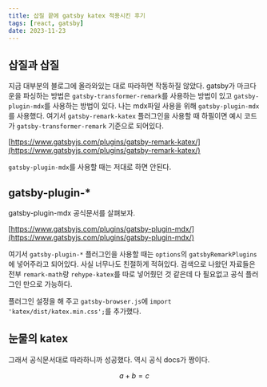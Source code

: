 ```yaml
---
title: 삽질 끝에 gatsby katex 적용시킨 후기
tags: [react, gatsby]
date: 2023-11-23
---
```

## 삽질과 삽질
지금 대부분의 블로그에 올라와있는 대로 따라하면 작동하질 않았다.
gatsby가 마크다운을 파싱하는 방법은 `gatsby-transformer-remark`를 사용하는 방법이 있고 `gatsby-plugin-mdx`를 사용하는 방법이 있다.
나는 mdx파일 사용을 위해 `gatsby-plugin-mdx`를 사용했다.
여기서 `gatsby-remark-katex` 플러그인을 사용할 때 하필이면 예시 코드가 `gatsby-transformer-remark` 기준으로 되어있다.

[https://www.gatsbyjs.com/plugins/gatsby-remark-katex/](https://www.gatsbyjs.com/plugins/gatsby-remark-katex/)

`gatsby-plugin-mdx`를 사용할 때는 저대로 하면 안된다.

## gatsby-plugin-*
gatsby-plugin-mdx 공식문서를 살펴보자.

[https://www.gatsbyjs.com/plugins/gatsby-plugin-mdx/](https://www.gatsbyjs.com/plugins/gatsby-plugin-mdx/)

여기서 `gatsby-plugin-*` 플러그인을 사용할 때는 `options`의 `gatsbyRemarkPlugins`에 넣어주라고 되어있다.
사실 너무나도 친절하게 적혀있다. 검색으로 나왔던 자료들은 전부 `remark-math`랑 `rehype-katex`를 따로 넣어줬던 것 같은데 다 필요없고 공식 플러그인 만으로 가능하다.

플러그인 설정을 해 주고 `gatsby-browser.js`에 `import 'katex/dist/katex.min.css';`를 추가했다.

## 눈물의 katex
그래서 공식문서대로 따라하니까 성공했다. 역시 공식 docs가 짱이다.

$$a+b=c$$